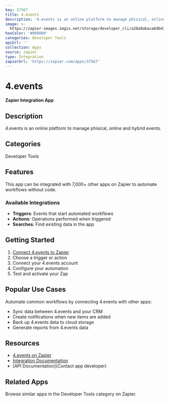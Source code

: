 ```yaml
---
key: 37567
title: 4.events
description: '4.events is an online platform to manage phisical, online and hybrid events.'
image: >-
  https://zapier-images.imgix.net/storage/developer_cli/a20a8abaca6db43a374119c4bd31f9ab.png?auto=format%2Ccompress&ixlib=python-3.0.0&q=50
hexColor: '#000000'
categories: Developer Tools
apiUrl: ''
collection: Apps
source: zapier
type: Integration
zapierUrl: 'https://zapier.com/apps/37567'
---
```

# 4.events

**Zapier Integration App**

## Description

4.events is an online platform to manage phisical, online and hybrid events.

## Categories

Developer Tools

## Features

This app can be integrated with 7,000+ other apps on Zapier to automate workflows without code.

### Available Integrations

- **Triggers**: Events that start automated workflows
- **Actions**: Operations performed when triggered
- **Searches**: Find existing data in the app

## Getting Started

1. [Connect 4.events to Zapier](https://zapier.com/apps/37567)
2. Choose a trigger or action
3. Connect your 4.events account
4. Configure your automation
5. Test and activate your Zap

## Popular Use Cases

Automate common workflows by connecting 4.events with other apps:

- Sync data between 4.events and your CRM
- Create notifications when new items are added
- Back up 4.events data to cloud storage
- Generate reports from 4.events data

## Resources

- [4.events on Zapier](https://zapier.com/apps/37567)
- [Integration Documentation](https://zapier.com/apps/37567/integrations)
- [API Documentation](Contact app developer)

## Related Apps

Browse similar apps in the Developer Tools category on Zapier.
